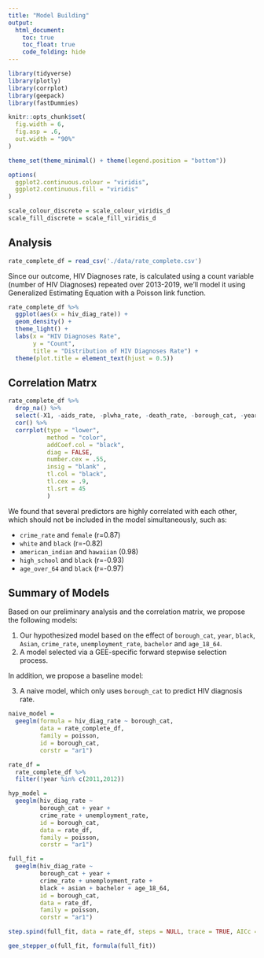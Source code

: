 ```yaml
---
title: "Model Building"
output: 
  html_document:
    toc: true
    toc_float: true
    code_folding: hide
---
```


```r
library(tidyverse)
library(plotly)
library(corrplot)
library(geepack)
library(fastDummies)

knitr::opts_chunk$set(
  fig.width = 6,
  fig.asp = .6,
  out.width = "90%"
)

theme_set(theme_minimal() + theme(legend.position = "bottom"))

options(
  ggplot2.continuous.colour = "viridis",
  ggplot2.continuous.fill = "viridis"
)

scale_colour_discrete = scale_colour_viridis_d
scale_fill_discrete = scale_fill_viridis_d
```

## Analysis 
```r
rate_complete_df = read_csv('./data/rate_complete.csv')
```

Since our outcome, HIV Diagnoses rate, is calculated using a count variable (number of HIV Diagnoses) repeated over 2013-2019, we’ll model it using Generalized Estimating Equation with a Poisson link function.

```r
rate_complete_df %>% 
  ggplot(aes(x = hiv_diag_rate)) + 
  geom_density() +
  theme_light() +
  labs(x = "HIV Diagnoses Rate",
       y = "Count",
       title = "Distribution of HIV Diagnoses Rate") +
  theme(plot.title = element_text(hjust = 0.5))
```

## Correlation Matrx

```r

rate_complete_df %>% 
  drop_na() %>%
  select(-X1, -aids_rate, -plwha_rate, -death_rate, -borough_cat, -year) %>% 
  cor() %>%
  corrplot(type = "lower",
           method = "color", 
           addCoef.col = "black", 
           diag = FALSE, 
           number.cex = .55,
           insig = "blank" ,
           tl.col = "black",
           tl.cex = .9,
           tl.srt = 45
           )

```

We found that several predictors are highly correlated with each other, which should not be included in the model simultaneously, such as:

* `crime_rate` and `female` (r=0.87)
* `white` and `black` (r=-0.82)
* `american_indian` and `hawaiian` (0.98)
* `high_school` and `black` (r=-0.93)
* `age_over_64` and `black` (r=-0.97)


## Summary of Models

Based on our preliminary analysis and the correlation matrix, we propose the following models: 

1. Our hypothesized model based on the effect of `borough_cat`, `year`, `black`, `Asian`, `crime_rate`, `unemployment_rate`, `bachelor` and `age_18_64`.
2. A model selected via a GEE-specific forward stepwise selection process.

In addition, we propose a baseline model:

3. A naive model, which only uses `borough_cat` to predict HIV diagnosis rate.

```r
naive_model = 
  geeglm(formula = hiv_diag_rate ~ borough_cat,
         data = rate_complete_df,
         family = poisson,
         id = borough_cat,
         corstr = "ar1")

rate_df = 
  rate_complete_df %>% 
  filter(!year %in% c(2011,2012))

hyp_model =
  geeglm(hiv_diag_rate ~
         borough_cat + year +
         crime_rate + unemployment_rate,
         id = borough_cat,
         data = rate_df,
         family = poisson,
         corstr = "ar1")

```

```r

full_fit = 
  geeglm(hiv_diag_rate ~
         borough_cat + year +
         crime_rate + unemployment_rate +
         black + asian + bachelor + age_18_64, 
         id = borough_cat,
         data = rate_df,
         family = poisson, 
         corstr = "ar1")

step.spind(full_fit, data = rate_df, steps = NULL, trace = TRUE, AICc = FALSE)

gee_stepper_o(full_fit, formula(full_fit))
```

